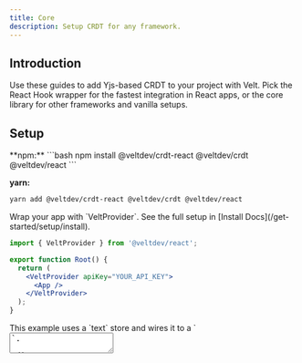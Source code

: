 ```yaml
---
title: Core
description: Setup CRDT for any framework.
---
```


## Introduction

Use these guides to add Yjs-based CRDT to your project with Velt. Pick the React Hook wrapper for the fastest integration in React apps, or the core library for other frameworks and vanilla setups.

## Setup
<Tabs>

  <Tab title="React Hook Wrapper (@veltdev/crdt-react)">

  <Steps titleSize="h2">

  <Step title="Install dependencies">
  **npm:**
  ```bash
  npm install @veltdev/crdt-react @veltdev/crdt @veltdev/react
  ```

  **yarn:**
  ```bash
  yarn add @veltdev/crdt-react @veltdev/crdt @veltdev/react
  ```
  </Step>

  <Step title="Initialize Velt in your app">
  Wrap your app with `VeltProvider`. See the full setup in [Install Docs](/get-started/setup/install).

  ```jsx
  import { VeltProvider } from '@veltdev/react';

  export function Root() {
    return (
      <VeltProvider apiKey="YOUR_API_KEY">
        <App />
      </VeltProvider>
    );
  }
  ```
  </Step>

  <Step title="Use the hook to create and sync a CRDT store">
  This example uses a `text` store and wires it to a `<textarea/>`.

  ```jsx
  import React from 'react';
  import { useVeltCrdtStore } from '@veltdev/crdt-react';

  const CollaborativeNote: React.FC = () => {
    const {
      value,
      update,
      saveVersion,
      getVersions,
      getVersionById,
      setStateFromVersion,
    } = useVeltCrdtStore<string>({
      id: 'my-collab-note',
      type: 'text',
      initialValue: 'Hello, world!',
      debounceMs: 100,
    });

    const onSaveVersion = async () => {
      const versionId = await saveVersion('Checkpoint');
      console.log('Saved version:', versionId);
    };

    const onRestoreLatest = async () => {
      const versions = await getVersions();
      if (versions.length === 0) return;
      const latest = versions[0];
      await setStateFromVersion(latest);
    };

    return (
      <div>
        <h3>Collaborative Note</h3>
        <textarea
          value={value ?? ''}
          onChange={(e) => update(e.target.value)}
          rows={8}
          style={{ width: '100%' }}
        />
        <div style={{ marginTop: 8 }}>
          <button onClick={onSaveVersion}>Save Version</button>
          <button onClick={onRestoreLatest} style={{ marginLeft: 8 }}>Restore Latest</button>
        </div>
      </div>
    );
  };

  export default CollaborativeNote;
  ```
  </Step>

  </Steps>


  ## APIs

  #### [useVeltCrdtStore](/api-reference/sdk/api/api-methods#useveltcrdtstore)

  React hook to create and sync a collaborative CRDT store.

  - Params: [VeltCrdtStoreConfig](/api-reference/sdk/models/data-models#veltcrdtstoreconfig)
  - Returns: [`Store<T>`](/api-reference/sdk/models/data-models#store)

  <Tabs>
  <Tab title="React / Next.js">

  ```jsx
  const {
    value,
    update,
    saveVersion,
    getVersions,
    getVersionById,
    setStateFromVersion,
  } = useVeltCrdtStore<string>({
    id: 'my-collab-note',
    type: 'text',
    initialValue: 'Hello, world!',
    debounceMs: 100,
  });
  ```

  </Tab>
  </Tabs>

  #### [update](/api-reference/sdk/api/api-methods#update)

  Update the store value.

  - Params: `newValue: T`
  - Returns: `void`

  ```jsx
  update('New value');
  ```

  #### [saveVersion](/api-reference/sdk/api/api-methods#saveversion)

  Save a snapshot of the current state as a named version.

  - Params: `versionName: string`
  - Returns: `Promise<string>`

  ```jsx
  await saveVersion('Checkpoint');
  ```

  #### [getVersions](/api-reference/sdk/api/api-methods#getversions)

  Fetch all saved versions.

  - Params: `none`
  - Returns: `Promise<Version[]>`

  ```jsx
  const versions = await getVersions();
  ```

  #### [getVersionById](/api-reference/sdk/api/api-methods#getversionbyid)

  Fetch a specific version by ID.

  - Params: `versionId: string`
  - Returns: `Promise<Version | null>`

  ```jsx
  const version = await getVersionById('abc123');
  ```

  #### [setStateFromVersion](/api-reference/sdk/api/api-methods#setstatefromversion)

  Restore the store state from a specific version.

  - Params: `version: Version`
  - Returns: `Promise<void>`

  ```jsx
  await setStateFromVersion(version);
  ```

  </Tab>

  <Tab title="Other Frameworks (@veltdev/crdt)">

  <Steps titleSize="h2">

  <Step title="Install dependencies">
  **npm:**
  ```bash
  npm install @veltdev/crdt @veltdev/client
  ```

  **yarn:**
  ```bash
  yarn add @veltdev/crdt @veltdev/client
  ```
  </Step>

  <Step title="Initialize the Velt client">
  For non-React apps, initialize the client directly. For framework-specific steps (Angular, Vue, HTML), see [Install Docs](/get-started/setup/install).

  ```ts
  import { initVelt } from '@veltdev/client';

  // Initialize once in your app bootstrap
  export const client = await initVelt('YOUR_API_KEY');
  ```
  </Step>

  <Step title="Create a CRDT store, subscribe, update, and manage versions">
  A minimal TypeScript example wiring a `text` store:

  ```ts
  import { createVeltStore, Store } from '@veltdev/crdt';
  import { initVelt } from '@veltdev/client';

  async function main() {
    const veltClient = await initVelt('YOUR_API_KEY');

    const store = await createVeltStore<string>({
      id: 'my-document',
      type: 'text', // 'array' | 'map' | 'text' | 'xml'
      initialValue: 'Hello, world!',
      veltClient,
    });

    if (!store) throw new Error('Failed to create store');

    // Listen for changes from local or remote peers
    const unsubscribe = store.subscribe((newValue) => {
      console.log('Updated value:', newValue);
    });

    // Apply a local change (replicates to others)
    store.update('Hello, collaborative world!');

    // Create a named version
    const versionId = await store.saveVersion('Initial checkpoint');
    console.log('Saved version id:', versionId);

    // List and restore
    const versions = await store.getVersions();
    console.log('Versions:', versions.map(v => v.versionName));

    const fetched = await store.getVersionById(versionId);
    if (fetched) {
      await store.setStateFromVersion(fetched);
    }

    // Later: stop listening
    unsubscribe();
  }

  main().catch(console.error);
  ```
  </Step>

  </Steps>

  ## APIs

  #### [createVeltStore](/api-reference/sdk/api/api-methods#createveltstore)

  Create and initialize a collaborative CRDT store.

  - Params: [CreateVeltStoreOptions](/api-reference/sdk/models/data-models#createveltstoreoptions)
  - Returns: [`Store<T>`](/api-reference/sdk/models/data-models#store) | `null`

  <Tabs>
  <Tab title="Other Frameworks">

  ```ts
  const store = await createVeltStore<string>({
    id: 'my-document',
    type: 'text',
    initialValue: 'Hello, world!',
    veltClient,
  });
  ```

  </Tab>
  </Tabs>

  #### [getValue](/api-reference/sdk/api/api-methods#getvalue)

  Get the current store value.

  - Returns: `T`

  ```ts
  const value = store.getValue();
  ```

  #### [update](/api-reference/sdk/api/api-methods#update)

  Update the store value and sync to peers.

  - Params: `newValue: T`
  - Returns: `void`

  ```ts
  store.update('New Value');
  ```

  #### [subscribe](/api-reference/sdk/api/api-methods#subscribe)

  Subscribe to changes in the store.

  - Params: `(newValue: T) => void`
  - Returns: `() => void` (unsubscribe)

  ```ts
  const unsubscribe = store.subscribe(console.log);
  ```

  #### [saveVersion](/api-reference/sdk/api/api-methods#saveversion)

  Save a snapshot of the current state as a named version.

  - Params: `versionName: string`
  - Returns: `Promise<string>` (versionId)

  ```ts
  const versionId = await store.saveVersion('Initial checkpoint');
  ```

  #### [getVersions](/api-reference/sdk/api/api-methods#getversions)

  Fetch all saved versions.

  - Returns: `Promise<Version[]>`

  ```ts
  const versions = await store.getVersions();
  ```

  #### [getVersionById](/api-reference/sdk/api/api-methods#getversionbyid)

  Fetch a specific version by ID.

  - Params: `versionId: string`
  - Returns: `Promise<Version | null>`

  ```ts
  const version = await store.getVersionById('abc123');
  ```

  #### [setStateFromVersion](/api-reference/sdk/api/api-methods#setstatefromversion)

  Restore the store state from a specific version object.

  - Params: `version: Version`
  - Returns: `Promise<void>`

  ```ts
  await store.setStateFromVersion(version);
  ```

  </Tab>

</Tabs>

## Encryption

You can encrypt CRDT data before it’s stored in Velt by registering a custom encryption provider. For CRDT methods, input data is of type `Uint8Array | number[]`.

<Tabs>
<Tab title="React / Next.js">

```ts
async function encryptData(config: EncryptConfig<string>): Promise<string> {
  const encryptedData = await yourEncryptDataMethod(config.data);
  return encryptedData;
}

async function decryptData(config: DecryptConfig<string>): Promise<string> {
  const decryptedData = await yourDecryptDataMethod(config.data);
  return decryptedData;
}

const encryptionProvider: VeltEncryptionProvider<string, string> = {
  encrypt: encryptData,
  decrypt: decryptData,
};

<VeltProvider
  apiKey="YOUR_API_KEY"
  encryptionProvider={encryptionProvider}
/>
```

</Tab>
<Tab title="Other Frameworks">

```ts
async function encryptData(config: EncryptConfig<string>): Promise<string> {
  const encryptedData = await yourEncryptDataMethod(config.data);
  return encryptedData;
}

async function decryptData(config: DecryptConfig<string>): Promise<string> {
  const decryptedData = await yourDecryptDataMethod(config.data);
  return decryptedData;
}

const encryptionProvider: VeltEncryptionProvider<string, string> = {
  encrypt: encryptData,
  decrypt: decryptData,
};

client.setEncryptionProvider(encryptionProvider);
```

</Tab>
</Tabs>

See also: [setEncryptionProvider()](/api-reference/sdk/api/api-methods#setencryptionprovider-encryptionprovider)
 · [VeltEncryptionProvider](/api-reference/sdk/models/data-models#veltencryptionprovider)
 · [EncryptConfig](/api-reference/sdk/models/data-models#encryptconfig)
 · [DecryptConfig](/api-reference/sdk/models/data-models#decryptconfig)